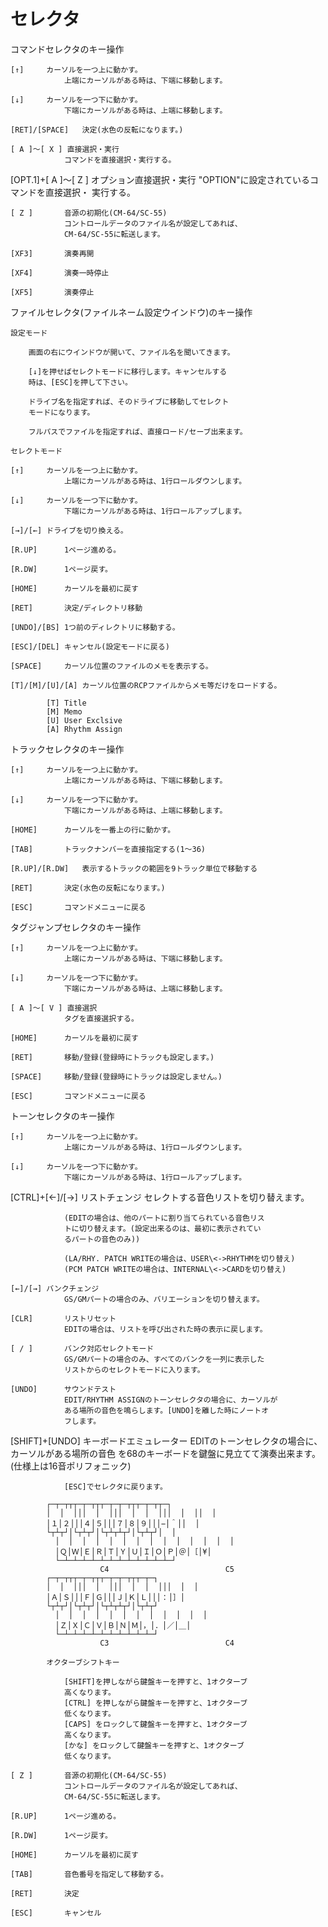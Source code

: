 # セレクタ

  コマンドセレクタのキー操作

	[↑]		カーソルを一つ上に動かす。
				上端にカーソルがある時は、下端に移動します。

	[↓]		カーソルを一つ下に動かす。
				下端にカーソルがある時は、上端に移動します。

	[RET]/[SPACE]	決定(水色の反転になります。)

	[ A ]〜[ X ]	直接選択・実行
				コマンドを直接選択・実行する。

[OPT.1]+[ A ]〜[ Z ]	オプション直接選択・実行
				"OPTION"に設定されているコマンドを直接選択・
				実行する。

	[ Z ]		音源の初期化(CM-64/SC-55)
				コントロールデータのファイル名が設定してあれば、
				CM-64/SC-55に転送します。

	[XF3]		演奏再開

	[XF4]		演奏一時停止

	[XF5]		演奏停止


  ファイルセレクタ(ファイルネーム設定ウインドウ)のキー操作

    設定モード

		画面の右にウインドウが開いて、ファイル名を聞いてきます。

		[↓]を押せばセレクトモードに移行します。キャンセルする
		時は、[ESC]を押して下さい。

		ドライブ名を指定すれば、そのドライブに移動してセレクト
		モードになります。

		フルパスでファイルを指定すれば、直接ロード/セーブ出来ます。

    セレクトモード

	[↑]		カーソルを一つ上に動かす。
				上端にカーソルがある時は、1行ロールダウンします。

	[↓]		カーソルを一つ下に動かす。
				下端にカーソルがある時は、1行ロールアップします。

	[→]/[←]	ドライブを切り換える。

	[R.UP]		1ページ進める。

	[R.DW]		1ページ戻す。

	[HOME]		カーソルを最初に戻す

	[RET]		決定/ディレクトリ移動

	[UNDO]/[BS]	1つ前のディレクトリに移動する。

	[ESC]/[DEL]	キャンセル(設定モードに戻る)

	[SPACE]		カーソル位置のファイルのメモを表示する。

	[T]/[M]/[U]/[A]	カーソル位置のRCPファイルからメモ等だけをロードする。

			[T] Title
			[M] Memo
			[U] User Exclsive
			[A] Rhythm Assign


  トラックセレクタのキー操作

	[↑]		カーソルを一つ上に動かす。
				上端にカーソルがある時は、下端に移動します。

	[↓]		カーソルを一つ下に動かす。
				下端にカーソルがある時は、上端に移動します。

	[HOME]		カーソルを一番上の行に動かす。

	[TAB]		トラックナンバーを直接指定する(1〜36)

	[R.UP]/[R.DW]	表示するトラックの範囲を9トラック単位で移動する

	[RET]		決定(水色の反転になります。)

	[ESC]		コマンドメニューに戻る


  タグジャンプセレクタのキー操作

	[↑]		カーソルを一つ上に動かす。
				上端にカーソルがある時は、下端に移動します。

	[↓]		カーソルを一つ下に動かす。
				下端にカーソルがある時は、上端に移動します。

	[ A ]〜[ V ]	直接選択
				タグを直接選択する。

	[HOME]		カーソルを最初に戻す

	[RET]		移動/登録(登録時にトラックも設定します。)

	[SPACE]		移動/登録(登録時にトラックは設定しません。)

	[ESC]		コマンドメニューに戻る


  トーンセレクタのキー操作

	[↑]		カーソルを一つ上に動かす。
				上端にカーソルがある時は、1行ロールダウンします。

	[↓]		カーソルを一つ下に動かす。
				下端にカーソルがある時は、1行ロールアップします。

 [CTRL]+[←]/[→]	リストチェンジ
				セレクトする音色リストを切り替えます。

				(EDITの場合は、他のパートに割り当てられている音色リス
				トに切り替えます。(設定出来るのは、最初に表示されてい
				るパートの音色のみ))

				(LA/RHY. PATCH WRITEの場合は、USER\<->RHYTHMを切り替え)
				(PCM PATCH WRITEの場合は、INTERNAL\<->CARDを切り替え)

	[←]/[→]	バンクチェンジ
				GS/GMパートの場合のみ、バリエーションを切り替えます。

	[CLR]		リストリセット
				EDITの場合は、リストを呼び出された時の表示に戻します。

	[ / ]		バンク対応セレクトモード
				GS/GMパートの場合のみ、すべてのバンクを一列に表示した
				リストからのセレクトモードに入ります。

	[UNDO]		サウンドテスト
				EDIT/RHYTHM ASSIGNのトーンセレクタの場合に、カーソルが
				ある場所の音色を鳴らします。[UNDO]を離した時にノートオ
				フします。

[SHIFT]+[UNDO]		キーボードエミュレーター
				EDITのトーンセレクタの場合に、カーソルがある場所の音色
				を68のキーボードを鍵盤に見立てて演奏出来ます。
				(仕様上は16音ポリフォニック)

				[ESC]でセレクタに戻ります。

			┌─┬─┬┬┬─┬─┬┬┬─┬─┬─┬┬┬─┬─┬┬─┐
			│  │  │││  │  │││  │  │  │││  │  ││  │
			│１│２│││４│５│││７│８│９│││−│＾││  │
			└┬┴┬┘│└┬┴┬┘│└┬┴┬┴┬┘│└┬┴┬┘│  │
			  │  │  │  │  │  │  │  │  │  │  │  │  │  │
			  │Ｑ│Ｗ│Ｅ│Ｒ│Ｔ│Ｙ│Ｕ│Ｉ│Ｏ│Ｐ│＠│［│¥│
			  └─┴─┴─┴─┴─┴─┴─┴─┴─┴─┴─┴─┴─┘
			            C4                          C5
			┌─┬─┬┬┬─┬─┬┬┬─┬─┬─┬┬┬─┬─┐
			│  │  │││  │  │││  │  │  │││  │  │
			│Ａ│Ｓ│││Ｆ│Ｇ│││Ｊ│Ｋ│Ｌ│││：│］│
			└┬┴┬┘│└┬┴┬┘│└┬┴┬┴┬┘│└┬┴┬┘
			  │  │  │  │  │  │  │  │  │  │  │  │
			  │Ｚ│Ｘ│Ｃ│Ｖ│Ｂ│Ｎ│Ｍ│，│．│／│＿│
			  └─┴─┴─┴─┴─┴─┴─┴─┴─┴─┴─┘
			            C3                          C4

			オクターブシフトキー

				[SHIFT]を押しながら鍵盤キーを押すと、1オクターブ
				高くなります。
				[CTRL] を押しながら鍵盤キーを押すと、1オクターブ
				低くなります。
				[CAPS] をロックして鍵盤キーを押すと、1オクターブ
				高くなります。
				[かな] をロックして鍵盤キーを押すと、1オクターブ
				低くなります。

	[ Z ]		音源の初期化(CM-64/SC-55)
				コントロールデータのファイル名が設定してあれば、
				CM-64/SC-55に転送します。

	[R.UP]		1ページ進める。

	[R.DW]		1ページ戻す。

	[HOME]		カーソルを最初に戻す

	[TAB]		音色番号を指定して移動する。

	[RET]		決定

	[ESC]		キャンセル
